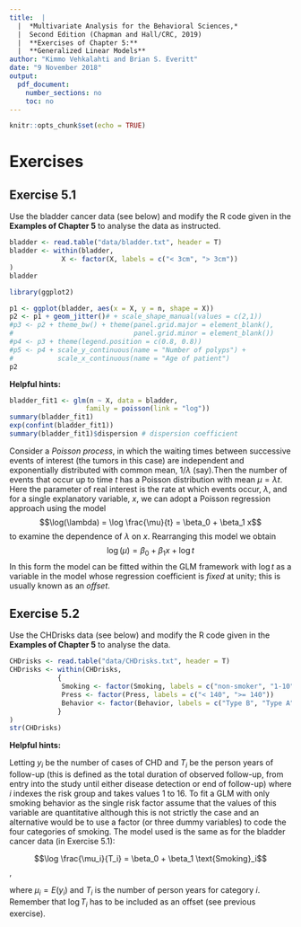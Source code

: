 ```yaml
---
title:  |  
  |  *Multivariate Analysis for the Behavioral Sciences,*
  |  Second Edition (Chapman and Hall/CRC, 2019)
  |  **Exercises of Chapter 5:**
  |  **Generalized Linear Models**
author: "Kimmo Vehkalahti and Brian S. Everitt"
date: "9 November 2018"
output: 
  pdf_document:
    number_sections: no
    toc: no
---
```


```r
knitr::opts_chunk$set(echo = TRUE)
```

# Exercises

## Exercise 5.1

Use the bladder cancer data (see below) and modify the R code given in the **Examples of Chapter 5** to analyse the data as instructed.

```r
bladder <- read.table("data/bladder.txt", header = T)
bladder <- within(bladder,
             X <- factor(X, labels = c("< 3cm", "> 3cm"))
)
bladder
```
```r
library(ggplot2)

p1 <- ggplot(bladder, aes(x = X, y = n, shape = X))
p2 <- p1 + geom_jitter()# + scale_shape_manual(values = c(2,1))
#p3 <- p2 + theme_bw() + theme(panel.grid.major = element_blank(),
#                              panel.grid.minor = element_blank())
#p4 <- p3 + theme(legend.position = c(0.8, 0.8))
#p5 <- p4 + scale_y_continuous(name = "Number of polyps") +
#           scale_x_continuous(name = "Age of patient")
p2
```

**Helpful hints:**

```r
bladder_fit1 <- glm(n ~ X, data = bladder,
                   family = poisson(link = "log"))
summary(bladder_fit1)
exp(confint(bladder_fit1))
summary(bladder_fit1)$dispersion # dispersion coefficient
```

Consider a *Poisson process*, in which the waiting times between successive events of interest (the tumors in this case) are independent
and exponentially distributed with common mean, $1/\lambda$ (say).Then the number of events that occur up to time $t$ has a Poisson distribution with mean $\mu = \lambda t$. Here the parameter of real interest is the rate at which events occur, $\lambda$, and for a single explanatory variable, $x$, we can adopt a Poisson regression approach using the model
$$\log(\lambda) = \log \frac{\mu}{t} = \beta_0 + \beta_1 x$$
to examine the dependence of $\lambda$ on $x$. Rearranging this model we obtain
$$\log(\mu) = \beta_0 + \beta_1 x + \log t$$
In this form the model can be fitted within the GLM framework with $\log t$ as a variable in the model whose regression coefficient is *fixed* at unity; this is usually known as an *offset*.
\pagebreak

## Exercise 5.2

Use the CHDrisks data (see below) and modify the R code given in the **Examples of Chapter 5** to analyse the data.

```r
CHDrisks <- read.table("data/CHDrisks.txt", header = T)
CHDrisks <- within(CHDrisks,
            {
             Smoking <- factor(Smoking, labels = c("non-smoker", "1-10", "11-20", "20+"))
             Press <- factor(Press, labels = c("< 140", ">= 140"))
             Behavior <- factor(Behavior, labels = c("Type B", "Type A"))
            }
)
str(CHDrisks)
```
**Helpful hints:**

Letting $y_i$ be the number of cases of CHD and $T_i$ be the person years of follow-up (this is defined as the total duration of observed follow-up, from entry into the study until either disease detection or end of follow-up) where $i$ indexes the risk group and takes values 1 to 16. To fit a GLM with only smoking behavior as the single risk factor assume that the values of this variable are quantitative although this is not strictly the case and an alternative would be to use a factor (or three dummy variables) to code the four categories of smoking. The model used is the same as for the bladder cancer data (in Exercise 5.1):

$$\log \frac{\mu_i}{T_i} = \beta_0 + \beta_1 \text{Smoking}_i$$,

where $\mu_i = E(y_i)$ and $T_i$ is the number of person years for category $i$. Remember that $\log T_i$ has to be included as an offset (see previous exercise).

\pagebreak
```r

```
